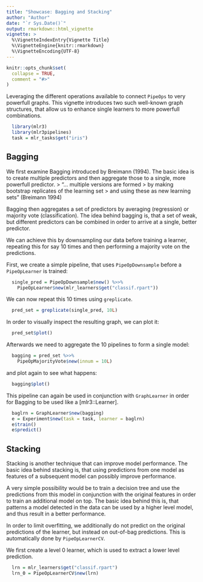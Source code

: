 ```yaml
---
title: "Showcase: Bagging and Stacking"
author: "Author"
date: "`r Sys.Date()`"
output: rmarkdown::html_vignette
vignette: >
  %\VignetteIndexEntry{Vignette Title}
  %\VignetteEngine{knitr::rmarkdown}
  %\VignetteEncoding{UTF-8}
---
```


```r
knitr::opts_chunk$set(
  collapse = TRUE,
  comment = "#>"
)
```

Leveraging the different operations available to connect `PipeOps` to very powerfull graphs. 
This vignette introduces two such well-known graph structures, that allow us to enhance single learners 
to more powerfull combinations.

```r
  library(mlr3)
  library(mlr3pipelines)
  task = mlr_tasks$get("iris")
```

## Bagging

We first examine Bagging introduced by Breimann (1994).
The basic idea is to create multiple predictors and then aggregate those to a single, more powerfull predictor.
> "... multiple versions are formed
> by making bootstrap replicates of the learning set 
> and using these as new learning sets" (Breimann 1994)

Bagging then aggregates a set of predictors by averaging (regression) or majority vote (classification). 
The idea behind bagging is, that a set of weak, but different predictors can be combined in order to arrive 
at a single, better predictor.

We can achieve this by downsampling our data before training a learner, repeating this for say $10$ times and then performing a majority vote on the predictions.

First, we create a simple pipeline, that uses 
`PipeOpDownsample` before a `PipeOpLearner` is trained: 

```r
  single_pred = PipeOpDownsample$new() %>>%
    PipeOpLearner$new(mlr_learners$get("classif.rpart"))
```

We can now repeat this $10$ times using `greplicate`.

```r
  pred_set = greplicate(single_pred, 10L)   
```

In order to visually inspect the resulting graph, 
we can plot it:

```r
  pred_set$plot()
```

Afterwards we need to aggregate the 10 pipelines 
to form a single model: 

```r
  bagging = pred_set %>>%
    PipeOpMajorityVote$new(innum = 10L)
```

and plot again to see what happens:

```r
  bagging$plot()
```

This pipeline can again be used in conjunction with
`GraphLearner` in order for Bagging to be used like a 
[mlr3::Learner].

```r
  baglrn = GraphLearner$new(bagging)
  e = Experiment$new(task = task, learner = baglrn)
  e$train()
  e$predict()
```

## Stacking 

Stacking is another technique that can improve model performance. The basic idea behind stacking is, that 
using predictions from one model as features of a subsequent model can possibly improve performance. 

A very simple possibility would be to train a 
decision tree and use the predictions from this 
model in conjunction with the original features in order to train an additional model on top. 
The basic idea behind this is, that patterns a model detected in the data can be used by a higher level model, and thus result in a better performance.

In order to limit overfitting, we additionally do not predict on
the original predictions of the learner, but instead on out-of-bag predictions. This is automatically done by 
`PipeOpLearnerCV`.

We first create a level 0 learner, which is used to
extract a lower level prediction.
```r
  lrn = mlr_learners$get("classif.rpart")
  lrn_0 = PipeOpLearnerCV$new(lrn)
```